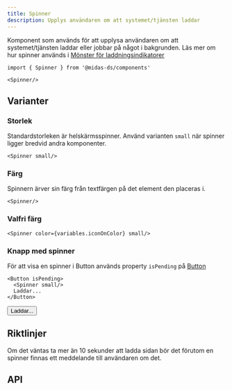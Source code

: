 ```yaml
---
title: Spinner
description: Upplys användaren om att systemet/tjänsten laddar
---
```



<ComponentHeader
  name='Spinner'
  friendlyName='Laddningsindikator'
  overrideHeadlessLink=''
/>

Komponent som används för att upplysa användaren om att systemet/tjänsten laddar eller jobbar på något i bakgrunden.
Läs mer om hur spinner används i [Mönster för laddningsindikatorer](/design-patterns/page-loading)

```tsx
import { Spinner } from '@midas-ds/components'

<Spinner/>
```

<div className='card'>
  <Spinner/>
</div>

## Varianter

### Storlek

Standardstorleken är helskärmsspinner. Använd varianten `small` när spinner ligger bredvid andra komponenter.

```tsx
<Spinner small/>
```

<div className='card'>
  <Spinner
    small
  />
</div>

### Färg

Spinnern ärver sin färg från textfärgen på det element den placeras i.

```tsx
<Spinner/>
```

<div className='card'>
  <Spinner/>
</div>

### Valfri färg

```tsx
<Spinner color={variables.iconOnColor} small/>
```

<div
  className='card'
  style={{ backgroundColor: variables.colorGray200 }}
>
  <Spinner color={variables.iconOnColor} small/>
</div>

### Knapp med spinner

För att visa en spinner i Button används property `isPending` på [Button](/components/button)

```tsx
<Button isPending>
  <Spinner small/>
  Laddar...
</Button>
```

<Button isPending><Spinner small/>Laddar...</Button>

## Riktlinjer

Om det väntas ta mer än 10 sekunder att ladda sidan bör det förutom en spinner finnas ett meddelande till användaren om det.

## API

<PropTable name='Spinner' />
